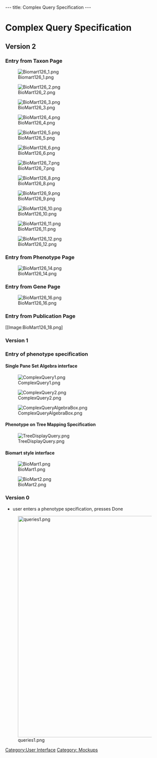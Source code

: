 ---
title: Complex Query Specification
---

= Complex Query Specification =

== Version 2 ==
=== Entry from Taxon Page ===

[[Image:Biomart126_1.png]]

[[Image:BioMart126_2.png]]

[[Image:BioMart126_3.png]]

[[Image:BioMart126_4.png]]

[[Image:BioMart126_5.png]]

[[Image:BioMart126_6.png]]

[[Image:BioMart126_7.png]]

[[Image:BioMart126_8.png]]

[[Image:BioMart126_9.png]]

[[Image:BioMart126_10.png]]

[[Image:BioMart126_11.png]]

[[Image:BioMart126_12.png]]

=== Entry from Phenotype Page ===

[[Image:BioMart126_14.png]]

=== Entry from Gene Page ===
[[Image:BioMart126_16.png]]

=== Entry from Publication Page ===
[[Image:BioMart126_18.png]

=== Version 1 ===
===Entry of phenotype specification===

==== Single Pane Set Algebra interface ====

[[Image:ComplexQuery1.png]]

[[Image:ComplexQuery2.png]]

[[Image:ComplexQueryAlgebraBox.png]]


==== Phenotype on Tree Mapping Specification ====
[[Image:TreeDisplayQuery.png]]

==== Biomart style interface ====

[[Image:BioMart1.png]]

[[Image:BioMart2.png]]

=== Version 0 ===
* user enters a phenotype specification, presses Done

[[Image:queries1.png|700px]]

[[Category:User Interface]]
[[Category: Mockups]]
